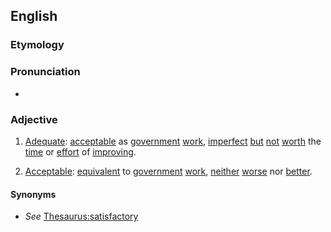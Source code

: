 ==English==

===Etymology===
{{rfe|en}}

===Pronunciation===
* {{audio|en|en-au-close enough for government work.ogg|Audio (AU)}}

===Adjective===
{{en-adj|-}}

# {{lb|en|US|idiomatic|humorous|disparaging}} [[adequate|Adequate]]: [[acceptable]] as [[government]] [[work]], [[imperfect]] [[but]] [[not]] [[worth]] the [[time]] or [[effort]] of [[improving]].
# {{lb|en|Canada|idiomatic|humorous}} [[acceptable|Acceptable]]: [[equivalent]] to [[government]] [[work]], [[neither]] [[worse]] nor [[better]].

====Synonyms====
* ''See'' [[Thesaurus:satisfactory]]